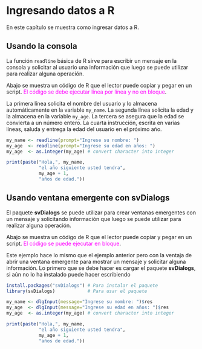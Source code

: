 # Ingresando datos a R 

En este capítulo se muestra como ingresar datos a R.

## Usando la consola

La función `readline` básica de R sirve para escribir un mensaje en la consola y solicitar al usuario una información que luego se puede utilizar para realizar alguna operación.

Abajo se muestra un código de R que el lector puede copiar y pegar en un script. <font color="Fuchsia">El código se debe ejecutar línea por línea y no en bloque</font>.

La primera línea solicita el nombre del usuario y lo almacena automáticamente en la variable `my_name`. La segunda línea solicita la edad y la almacena en la variable `my_age`. La tercera se asegura que la edad se convierta a un número entero. La cuarta instrucción, escrita en varias líneas, saluda y entrega la edad del usuario en el próximo año.

```r
my_name <- readline(prompt="Ingrese su nombre: ")
my_age  <- readline(prompt="Ingrese su edad en años: ")
my_age  <- as.integer(my_age) # convert character into integer

print(paste("Hola,", my_name, 
            "el año siguiente usted tendra", 
            my_age + 1, 
            "años de edad."))
```


## Usando ventana emergente con __svDialogs__

El paquete __svDialogs__ se puede utilizar para crear ventanas emergentes con un mensaje y solicitando información que luego se puede utilizar para realizar alguna operación.

Abajo se muestra un código de R que el lector puede copiar y pegar en un script. <font color="Fuchsia">El código se puede ejecutar en bloque</font>.

Este ejemplo hace lo mismo que el ejemplo anterior pero con la ventaja de abrir una ventana emergente para mostrar un mensaje y solicitar alguna información. Lo primero que se debe hacer es cargar el paquete __svDialogs__, si aún no lo ha instalado puede hacer escribiendo 

```r
install.packages("svDialogs") # Para instalar el paquete
library(svDialogs)            # Para usar el paquete

my_name <- dlgInput(message="Ingrese su nombre: ")$res
my_age  <- dlgInput(message="Ingrese su edad en años: ")$res
my_age  <- as.integer(my_age) # convert character into integer

print(paste("Hola,", my_name, 
            "el año siguiente usted tendra", 
            my_age + 1, 
            "años de edad."))
```





